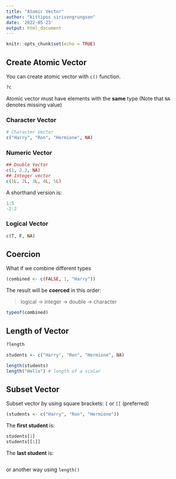 ```yaml
---
title: "Atomic Vector"
author: "kittipos sirivongrungson"
date: '2022-05-23'
output: html_document
---
```


```r
knitr::opts_chunk$set(echo = TRUE)
```

## Create Atomic Vector

You can create atomic vector with `c()` function.

```r
?c
```

Atomic vector must have elements with the **same** type (Note that `NA` denotes missing value)

### Character Vector

```r
# Character Vector
c("Harry", "Ron", "Hermione", NA)
```

### Numeric Vector

```r
## Double Vector
c(1, 2.2, NA)
## Integer vector
c(1L, 2L, 3L, 4L, 5L)
```

A shorthand version is:

```r
1:5
-2:2
```


### Logical Vector

```r
c(T, F, NA)
```



## Coercion

What if we combine different types

```r
(combined <- c(FALSE, 1, "Harry"))
```

The result will be **coerced** in this order: 

> logical -> integer -> double -> character
    

```r
typeof(combined)
```

## Length of Vector

```r
?length
```

```r
students <- c("Harry", "Ron", "Hermione", NA)

length(students)
length("Hello") # length of a scalar
```

## Subset Vector

Subset vector by using square brackets: `[` or `[[` (preferred)

```r
(students <- c("Harry", "Ron", "Hermione"))
```

The **first student** is:

```r
students[1]
students[[1]]
```

The **last student** is:

```r

```

or another way using `length()`

```r

```




